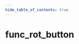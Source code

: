 ```yaml
---
hide_table_of_contents: true
---
```


<!---
!!!!!!
THIS PAGE IS AUTOGENERATED FROM GAME FGD DEFINITIONS!
DO NOT EDIT MANUALLY!
!!!!!!

In order to make edits, you can make an annotation file in /fgd_dump_overrides
-->


# func_rot_button



<Tabs queryString="game">
    
<TabItem value="cs2" label="Counter-Strike 2">
    <CS2Page />
</TabItem>

<TabItem value="steamvr" label="SteamVR Home">
    <STEAMVRPage />
</TabItem>

<TabItem value="dota2" label="Dota 2">
    <DOTA2Page />
</TabItem>

<TabItem value="hla" label="Half-Life: Alyx">
    <HLAPage />
</TabItem>

</Tabs>

